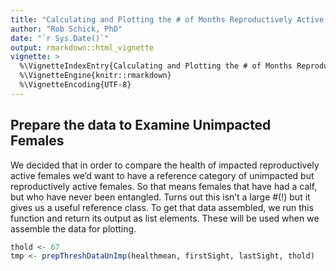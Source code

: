 ```yaml
---
title: "Calculating and Plotting the # of Months Reproductively Active Females Spend Below Certain Health Thresholds"
author: "Rob Schick, PhD"
date: "`r Sys.Date()`"
output: rmarkdown::html_vignette
vignette: >
  %\VignetteIndexEntry{Calculating and Plotting the # of Months Reproductively Active Females Spend Below Certain Health Thresholds}
  %\VignetteEngine{knitr::rmarkdown}
  %\VignetteEncoding{UTF-8}
---
```


## Prepare the data to Examine Unimpacted Females
We decided that in order to compare the health of impacted reproductively active females we'd want to have a reference category of unimpacted but reproductively active females. So that means females that have had a calf, but who have never been entangled. Turns out this isn't a large #(!) but it gives us a useful reference class. To get that data assembled, we run this function and return its output as list elements. These will be used when we assemble the data for plotting.

```r
thold <- 67
tmp <- prepThreshDataUnImp(healthmean, firstSight, lastSight, thold)
```


